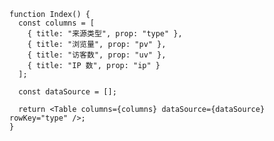 <!-- 无数据表格 -->

```tsx live=true
function Index() {
  const columns = [
    { title: "来源类型", prop: "type" },
    { title: "浏览量", prop: "pv" },
    { title: "访客数", prop: "uv" },
    { title: "IP 数", prop: "ip" }
  ];

  const dataSource = [];

  return <Table columns={columns} dataSource={dataSource} rowKey="type" />;
}
```

